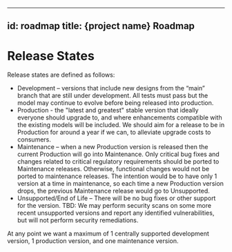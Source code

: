 
---
id: roadmap
title: {project name} Roadmap
---

Release States
===============
Release states are defined as follows:
* Development – versions that include new designs from the “main” branch that are still under development.  All tests must pass but the model may continue to evolve before being released into production.
* Production - the "latest and greatest" stable version that ideally everyone should upgrade to, and where enhancements compatible with the existing models will be included. We should aim for a release to be in Production for around a year if we can, to alleviate upgrade costs to consumers.
* Maintenance – when a new Production version is released then the current Production will go into Maintenance. Only critical bug fixes and changes related to critical regulatory requirements should be ported to Maintenance releases. Otherwise, functional changes would not be ported to maintenance releases.  The intention would be to have only 1 version at a time in maintenance, so each time a new Production version drops, the previous Maintenance release would go to Unsupported.
* Unsupported/End of Life – There will be no bug fixes or other support for the version.  TBD: We may perform security scans on some more recent unsupported versions and report any identified vulnerabilities, but will not perform security remediations.

  
At any point we want a maximum of 1 centrally supported development version, 1 production version, and one maintenance version.